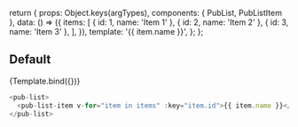 
<Meta title="Components/pub-list" component={PubList} />

  return {
    props: Object.keys(argTypes),
    components: { PubList, PubListItem },
    data: () => ({
      items: [
        { id: 1, name: 'Item 1' },
        { id: 2, name: 'Item 2' },
        { id: 3, name: 'Item 3' },
      ],
    }),
    template:
      '<pub-list><pub-list-item v-for="item in items" :key="item.id">{{ item.name }}</pub-list-item></pub-list>',
  };
};

## Default

<Canvas>
  <Story name="Default">{Template.bind({})}</Story>
</Canvas>

```javascript
<pub-list>
  <pub-list-item v-for="item in items" :key="item.id">{{ item.name }}</pub-list-item>
</pub-list>
```

<ArgsTable story="Default" />
